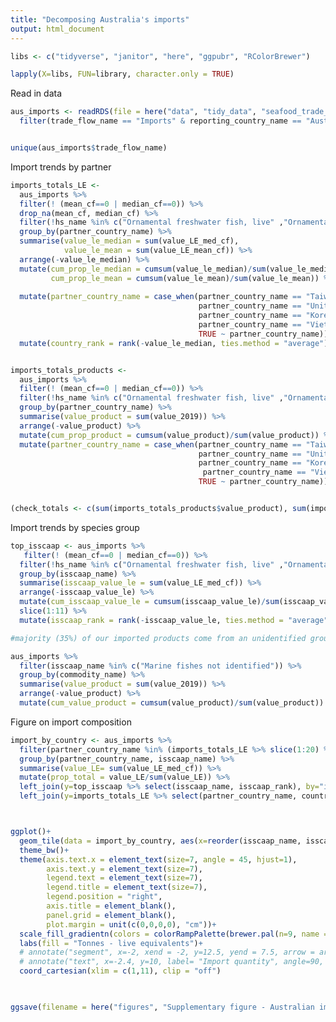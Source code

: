 ```yaml
---
title: "Decomposing Australia's imports"
output: html_document
---
```



```r

libs <- c("tidyverse", "janitor", "here", "ggpubr", "RColorBrewer")

lapply(X=libs, FUN=library, character.only = TRUE)

```

Read in data
```r

aus_imports <- readRDS(file = here("data", "tidy_data", "seafood_trade_volume_live_equivalent_by_partner_2019.rds")) %>% 
  filter(trade_flow_name == "Imports" & reporting_country_name == "Australia")


unique(aus_imports$trade_flow_name)
```

Import trends by partner 
```r

imports_totals_LE <-
  aus_imports %>%
  filter(! (mean_cf==0 | median_cf==0)) %>%
  drop_na(mean_cf, median_cf) %>%
  filter(!hs_name %in% c("Ornamental freshwater fish, live" ,"Ornamental fish, live, other") & partner_country_name!= "Australia") %>%
  group_by(partner_country_name) %>%
  summarise(value_le_median = sum(value_LE_med_cf),
            value_le_mean = sum(value_LE_mean_cf)) %>%
  arrange(-value_le_median) %>%
  mutate(cum_prop_le_median = cumsum(value_le_median)/sum(value_le_median),
         cum_prop_le_mean = cumsum(value_le_mean)/sum(value_le_mean)) %>%
  
  mutate(partner_country_name = case_when(partner_country_name == "Taiwan Province of China" ~ "Taiwan",
                                          partner_country_name == "United States of America" ~ "USA",
                                          partner_country_name == "Korea, Republic of" ~ "Rep. Korea",
                                          partner_country_name == "Viet Nam" ~ "Vietnam",
                                          TRUE ~ partner_country_name)) %>% 
  mutate(country_rank = rank(-value_le_median, ties.method = "average"))


imports_totals_products <- 
  aus_imports %>% 
  filter(! (mean_cf==0 | median_cf==0)) %>%
  filter(!hs_name %in% c("Ornamental freshwater fish, live" ,"Ornamental fish, live, other")  & partner_country_name!= "Australia") %>% 
  group_by(partner_country_name) %>% 
  summarise(value_product = sum(value_2019)) %>% 
  arrange(-value_product) %>% 
  mutate(cum_prop_product = cumsum(value_product)/sum(value_product)) %>% 
  mutate(partner_country_name = case_when(partner_country_name == "Taiwan Province of China" ~ "Taiwan",
                                          partner_country_name == "United States of America" ~ "USA",
                                          partner_country_name == "Korea, Republic of" ~ "Rep. Korea",
                                           partner_country_name == "Viet Nam" ~ "Vietnam",
                                          TRUE ~ partner_country_name)) 


(check_totals <- c(sum(imports_totals_products$value_product), sum(imports_totals_LE$value_le_median)))

```


Import trends by species group
```r

top_isscaap <- aus_imports %>% 
   filter(! (mean_cf==0 | median_cf==0)) %>%
  filter(!hs_name %in% c("Ornamental freshwater fish, live" ,"Ornamental fish, live, other")  & partner_country_name!= "Australia") %>% 
  group_by(isscaap_name) %>% 
  summarise(isscaap_value_le = sum(value_LE_med_cf)) %>% 
  arrange(-isscaap_value_le) %>% 
  mutate(cum_isscaap_value_le = cumsum(isscaap_value_le)/sum(isscaap_value_le)) %>% 
  slice(1:11) %>% 
  mutate(isscaap_rank = rank(-isscaap_value_le, ties.method = "average"))

#majority (35%) of our imported products come from an unidentified group of marine fishes where "Fish fillets, frozen" and "Fish not else identified account for the largest groups (45% of product imports)

aus_imports %>% 
  filter(isscaap_name %in% c("Marine fishes not identified")) %>% 
  group_by(commodity_name) %>% 
  summarise(value_product = sum(value_2019)) %>% 
  arrange(-value_product) %>% 
  mutate(cum_value_product = cumsum(value_product)/sum(value_product))


```

Figure on import composition


```r

import_by_country <- aus_imports %>% 
  filter(partner_country_name %in% (imports_totals_LE %>% slice(1:20) %>% .$partner_country_name) & isscaap_name %in% top_isscaap$isscaap_name) %>% 
  group_by(partner_country_name, isscaap_name) %>% 
  summarise(value_LE= sum(value_LE_med_cf)) %>% 
  mutate(prop_total = value_LE/sum(value_LE)) %>% 
  left_join(y=top_isscaap %>% select(isscaap_name, isscaap_rank), by="isscaap_name" ) %>% 
  left_join(y=imports_totals_LE %>% select(partner_country_name, country_rank), by="partner_country_name")



ggplot()+
  geom_tile(data = import_by_country, aes(x=reorder(isscaap_name, isscaap_rank), y= reorder(partner_country_name, country_rank), fill = (value_LE)))+
  theme_bw()+
  theme(axis.text.x = element_text(size=7, angle = 45, hjust=1),
        axis.text.y = element_text(size=7),
        legend.text = element_text(size=7),
        legend.title = element_text(size=7),
        legend.position = "right",
        axis.title = element_blank(),
        panel.grid = element_blank(),
        plot.margin = unit(c(0,0,0,0), "cm"))+
  scale_fill_gradientn(colors = colorRampPalette(brewer.pal(n=9, name = "Blues"))(200), labels = scales::comma, na.value = "grey80")+
  labs(fill = "Tonnes - live equivalents")+
  # annotate("segment", x=-2, xend = -2, y=12.5, yend = 7.5, arrow = arrow(ends = "last", length = unit(0.2, "cm")), size=0.3)+
  # annotate("text", x=-2.4, y=10, label= "Import quantity", angle=90, size=1.5)+
  coord_cartesian(xlim = c(1,11), clip = "off")
  


ggsave(filename = here("figures", "Supplementary figure - Australian import composition.jpg"), device="jpg", dpi=600, width = 16, height = 16, units="cm")

```


